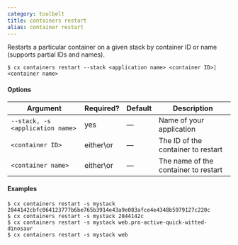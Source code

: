 ```yaml
---
category: toolbelt
title: containers restart
alias: container restart
---
```


Restarts a particular container on a given stack by container ID or name (supports partial IDs and names).

```shell
$ cx containers restart --stack <application name> <container ID>|<container name>
```

#### Options

| Argument | Required? | Default | Description |
|  ---  |  ---  |  ---  |  ---  |
| `--stack, -s <application name>` | yes | — | Name of your application |
| `<container ID>` | either\or | — | The ID of the container to restart |
| `<container name>` | either\or | — | The name of the container to restart |

#### Examples

```shell
$ cx containers restart -s mystack 2844142cbfc064123777b6be765b3914e43a9e083afce4e4348b5979127c220c
$ cx containers restart -s mystack 2844142c
$ cx containers restart -s mystack web.pro-active-quick-witted-dinosaur
$ cx containers restart -s mystack web
```
